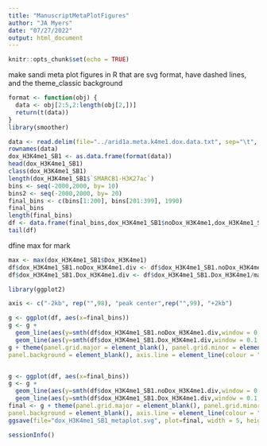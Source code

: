 ---
title: "ManuscriptMetaPlotFigures"
author: "JA Myers"
date: "07/27/2022"
output: html_document
---

```{r setup, include=FALSE}
knitr::opts_chunk$set(echo = TRUE)
```

make sandi meta plot figures in R that are 
svg format, have dashed lines, and the theme_classic background

```{r}
format <- function(obj) {
  data <- obj[2:5,2:length(obj[2,])]
  return(t(data))
}
library(smoother)
```

```{r}
data <- read.delim(file="../arid1a.meta.k4me1.dox.data.txt", sep="\t", row.names = 1, stringsAsFactors = FALSE)
rownames(data)
dox_H3K4me1_SB1 <- as.data.frame(format(data))
head(dox_H3K4me1_SB1)
class(dox_H3K4me1_SB1)
length(dox_H3K4me1_SB1$`SMARCB1-H3K27ac`)
bins <- seq(-2000,2000, by= 10)
bins2 <- seq(-2000,2000, by= 20)
final_bins <- c(bins[1:200], bins[201:399], 1990)
final_bins 
length(final_bins)
df <- data.frame(final_bins,dox_H3K4me1_SB1$noDox_H3K4me1,dox_H3K4me1_SB1$Dox_H3K4me1 )
tail(df)
```
dfine max for mark 

```{r}
max <- max(dox_H3K4me1_SB1$Dox_H3K4me1)
df$dox_H3K4me1_SB1.noDox_H3K4me1.div <- df$dox_H3K4me1_SB1.noDox_H3K4me1/max
df$dox_H3K4me1_SB1.Dox_H3K4me1.div <- df$dox_H3K4me1_SB1.Dox_H3K4me1/max
```

```{r}
library(ggplot2)

axis <- c("-2kb", rep("",98), "peak center",rep("",99), "+2kb")

g <- ggplot(df, aes(x=final_bins))
g <- g +
  geom_line(aes(y=smth(df$dox_H3K4me1_SB1.noDox_H3K4me1.div,window = 0.1,method = "gaussian")), colour="#008080", size=1.2, linetype="dashed")+
  geom_line(aes(y=smth(df$dox_H3K4me1_SB1.Dox_H3K4me1.div,window = 0.1,method = "gaussian")), colour="#008080", size=1.2)+ylab(label = "dox_H3K4me1_SB1 Normalized Coverage")+xlab(label = "Distance (bp)")
g + theme(panel.grid.major = element_blank(), panel.grid.minor = element_blank(),
panel.background = element_blank(), axis.line = element_line(colour = "black"))+ylim(0,1)


g <- ggplot(df, aes(x=final_bins))
g <- g +
  geom_line(aes(y=smth(df$dox_H3K4me1_SB1.noDox_H3K4me1.div,window = 0.1,method = "gaussian")), colour="#008080", size=1.2, linetype="dashed")+
  geom_line(aes(y=smth(df$dox_H3K4me1_SB1.Dox_H3K4me1.div,window = 0.1,method = "gaussian")), colour="#008080", size=1.2)+ylab(label = "dox_H3K4me1_SB1 Normalized Coverage")+xlab(label = "Distance (bp)")
final <- g + theme(panel.grid.major = element_blank(), panel.grid.minor = element_blank(),
panel.background = element_blank(), axis.line = element_line(colour = "black"))+ylim(0,1)
ggsave(file="dox_H3K4me1_SB1_metaplot.svg", plot=final, width = 5, height = 5)
```

```{r}
sessionInfo()
```